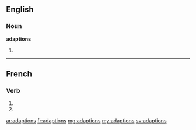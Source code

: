 ==English==

===Noun===
'''adaptions'''

# {{plural of|[[adaption]]}}

----

==French==

===Verb===
{{fr-verb-form}}

# {{form of|[[first-person|First-person]] [[plural]] [[imperfect indicative]]|adapter|lang=fr}}
# {{form of|[[first-person|First-person]] [[plural]] [[present subjunctive]]|adapter|lang=fr}}

[[ar:adaptions]]
[[fr:adaptions]]
[[mg:adaptions]]
[[my:adaptions]]
[[sv:adaptions]]